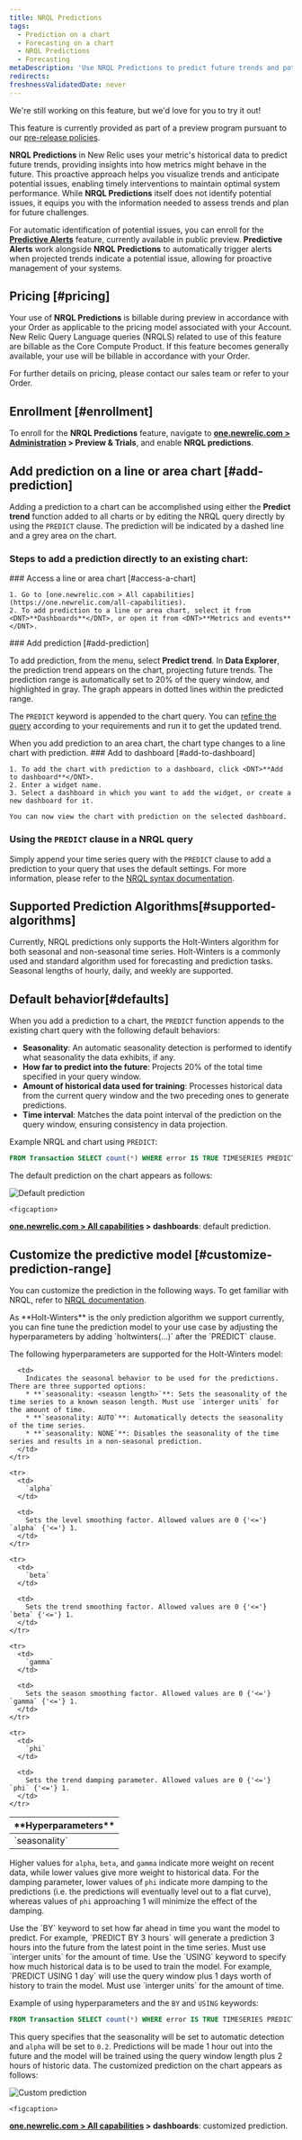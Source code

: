 ```yaml
---
title: NRQL Predictions
tags:
  - Prediction on a chart
  - Forecasting on a chart
  - NRQL Predictions
  - Forecasting
metaDescription: 'Use NRQL Predictions to predict future trends and potential performance issues.'
redirects:
freshnessValidatedDate: never
---
```

<Callout title="preview">
  We're still working on this feature, but we'd love for you to try it out!

  This feature is currently provided as part of a preview program pursuant to our [pre-release policies](/docs/licenses/license-information/referenced-policies/new-relic-pre-release-policy).
</Callout>

<DNT>**NRQL Predictions**</DNT> in New Relic uses your metric's historical data to predict future trends, providing insights into how metrics might behave in the future. This proactive approach helps you visualize trends and anticipate potential issues, enabling timely interventions to maintain optimal system performance. While <DNT>**NRQL Predictions**</DNT> itself does not identify potential issues, it equips you with the information needed to assess trends and plan for future challenges.

For automatic identification of potential issues, you can enroll for the <DNT>**[Predictive Alerts](/docs/query-your-data/explore-query-data/use-charts/nrql-predictions)**</DNT> feature, currently available in public preview. <DNT>**Predictive Alerts**</DNT> work alongside <DNT>**NRQL Predictions**</DNT> to automatically trigger alerts when projected trends indicate a potential issue, allowing for proactive management of your systems.

## Pricing [#pricing]

  Your use of <DNT>**NRQL Predictions**</DNT> is billable during preview in accordance with your Order as applicable to the pricing model associated with your Account. New Relic Query Language queries (NRQLS) related to use of this feature are billable as the Core Compute Product. If this feature becomes generally available, your use will be billable in accordance with your Order.

  For further details on pricing, please contact our sales team or refer to your Order.

## Enrollment [#enrollment]
To enroll for the <DNT>**NRQL Predictions**</DNT> feature, navigate to <DNT>**[one.newrelic.com > Administration](https://one.newrelic.com//admin-portal) > Preview & Trials**</DNT>, and enable <DNT>**NRQL predictions**</DNT>.

## Add prediction on a line or area chart [#add-prediction]
Adding a prediction to a chart can be accomplished using either the <DNT>**Predict trend**</DNT> function added to all charts or by editing the NRQL query directly by using the `PREDICT` clause. The prediction will be indicated by a dashed line and a
grey area on the chart.

### Steps to add a prediction directly to an existing chart:
<Steps>

  <Step>
    ### Access a line or area chart [#access-a-chart]

    1. Go to [one.newrelic.com > All capabilities](https://one.newrelic.com/all-capabilities).
    2. To add prediction to a line or area chart, select it from <DNT>**Dashboards**</DNT>, or open it from <DNT>**Metrics and events**</DNT>.
  </Step>

  <Step>
    ### Add prediction [#add-prediction]

  To add prediction, from the <Icon name="fe-more-horizontal"/> menu, select <DNT>**Predict trend**</DNT>. In **Data Explorer**, the prediction trend appears on the chart, projecting future trends. The prediction range is automatically set to 20% of the query window, and highlighted in gray. The graph appears in dotted lines within the predicted range. 

  The `PREDICT` keyword is appended to the chart query. You can [refine the query](#customize-prediction-range) according to your requirements and run it to get the updated trend.

  <Callout variant="tip">
 When you add prediction to an area chart, the chart type changes to a line chart with prediction.
  </Callout>

  </Step>

  <Step>
    ### Add to dashboard [#add-to-dashboard]

    1. To add the chart with prediction to a dashboard, click <DNT>**Add to dashboard**</DNT>.
    2. Enter a widget name.
    3. Select a dashboard in which you want to add the widget, or create a new dashboard for it.

    You can now view the chart with prediction on the selected dashboard.

  </Step>
  
</Steps>

### Using the `PREDICT` clause in a NRQL query
Simply append your time series query with the `PREDICT` clause to add a prediction to your query that uses the default settings. For more information, please refer to the [NRQL syntax documentation](https://docs.newrelic.com/docs/nrql/nrql-syntax-clauses-functions/##sel-prediction).

## Supported Prediction Algorithms[#supported-algorithms]
Currently, NRQL predictions only supports the Holt-Winters algorithm for both seasonal and non-seasonal time series. Holt-Winters is a commonly used and standard algorithm used for forecasting and prediction tasks. Seasonal lengths of 
hourly, daily, and weekly are supported. 

## Default behavior[#defaults]
When you add a prediction to a chart, the `PREDICT` function appends to the existing chart query with the following default behaviors:
* **Seasonality**: An automatic seasonality detection is performed to identify what seasonality the data exhibits, if any.
* **How far to predict into the future**: Projects 20% of the total time specified in your query window.
* **Amount of historical data used for training**: Processes historical data from the current query window and the two preceding ones to generate predictions.
* **Time interval**: Matches the data point interval of the prediction on the query window, ensuring consistency in data projection.

Example NRQL and chart using `PREDICT`:

```sql
FROM Transaction SELECT count(*) WHERE error IS TRUE TIMESERIES PREDICT
```
The default prediction on the chart appears as follows:

   <img
     title="Default prediction"
     alt="Default prediction"
     src="/images/nrql-prediction-default.webp"
   />

    <figcaption>
  <DNT>**[one.newrelic.com > All capabilities](https://one.newrelic.com/all-capabilities) > dashboards**</DNT>: default prediction.

</figcaption>

## Customize the predictive model [#customize-prediction-range]
You can customize the prediction in the following ways. To get familiar with NRQL, refer to [NRQL documentation](/docs/nrql/get-started/introduction-nrql-new-relics-query-language).

<CollapserGroup>
<Collapser id="hyperparameters" title="Customize the query using model hyperparameters">
 As <DNT>**Holt-Winters**</DNT> is the only prediction algorithm we support currently, you can fine tune the prediction model to your use case by adjusting the hyperparameters by adding `holtwinters(...)` after the `PREDICT` clause.
 
 The following hyperparameters are supported for the Holt-Winters model:

 <table id="hyperparameters">
  <thead>
    <tr>
      <th colSpan={2}>
        <DNT>
          **Hyperparameters**
        </DNT>
      </th>
    </tr>
  </thead>

  <tbody>
    <tr>
      <td style={{ width: "300px" }}>
        `seasonality`
      </td>

      <td>
        Indicates the seasonal behavior to be used for the predictions. There are three supported options:
        * **`seasonality: <season length>`**: Sets the seasonality of the time series to a known season length. Must use `interger units` for the amount of time.
        * **`seasonality: AUTO`**: Automatically detects the seasonality of the time series.
        * **`seasonality: NONE`**: Disables the seasonality of the time series and results in a non-seasonal prediction.
      </td>
    </tr>

    <tr>
      <td>
        `alpha`
      </td>

      <td>
        Sets the level smoothing factor. Allowed values are 0 {'<='} `alpha` {'<='} 1.
      </td>
    </tr>

    <tr>
      <td>
        `beta`
      </td>

      <td>
        Sets the trend smoothing factor. Allowed values are 0 {'<='} `beta` {'<='} 1.
      </td>
    </tr>

    <tr>
      <td>
        `gamma`
      </td>

      <td>
        Sets the season smoothing factor. Allowed values are 0 {'<='} `gamma` {'<='} 1.
      </td>
    </tr>

    <tr>
      <td>
        `phi`
      </td>

      <td>
        Sets the trend damping parameter. Allowed values are 0 {'<='} `phi` {'<='} 1.
      </td>
    </tr>

  </tbody>
</table>

Higher values for `alpha`, `beta`, and `gamma` indicate more weight on recent data, while lower values give more weight to historical data. For the damping parameter, lower values of `phi` indicate more damping to the predictions (i.e. the predictions will eventually level out to a flat curve),
whereas values of `phi` approaching 1 will minimize the effect of the damping.
</Collapser>

<Collapser id="prediction-range" title="Customize how far into the future to predict">
Use the `BY` keyword to set how far ahead in time you want the model to predict. For example, `PREDICT BY 3 hours` will generate a prediction 3 hours into the future from the latest point in the time series. Must use `interger units` for the 
      amount of time.
</Collapser>

<Collapser id="historical-data-range" title="Customize the query by processing historical data for a specified time range">
Use the `USING` keyword to specify how much historical data is to be used to train the model. For example, `PREDICT USING 1 day` will use the query window plus 1 days worth of history to train the model. Must use `interger units` for the 
      amount of time.
 
</Collapser>
</CollapserGroup>

Example of using hyperparameters and the `BY` and `USING` keywords:

```sql
FROM Transaction SELECT count(*) WHERE error IS TRUE TIMESERIES PREDICT holtwinters(seasonality: AUTO, alpha: 0.2) BY 1 hour USING 2 hours
```

This query specifies that the seasonality will be set to automatic detection and `alpha` will be set to `0.2`. Predictions will be made 1 hour out into the future and the model will be trained using the query window length plus 2 hours of historic data.
The customized prediction on the chart appears as follows:

   <img
     title="Custom prediction"
     alt="Custom prediction"
     src="/images/nrql-prediction-custom.webp"
   />

    <figcaption>
  <DNT>**[one.newrelic.com > All capabilities](https://one.newrelic.com/all-capabilities) > dashboards**</DNT>: customized prediction.

</figcaption>
